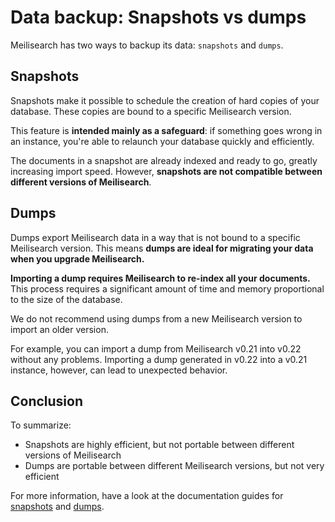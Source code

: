 # Data backup: Snapshots vs dumps

Meilisearch has two ways to backup its data: `snapshots` and `dumps`.

## Snapshots

Snapshots make it possible to schedule the creation of hard copies of your database. These copies are bound to a specific Meilisearch version.

This feature is **intended mainly as a safeguard**: if something goes wrong in an instance, you're able to relaunch your database quickly and efficiently.

The documents in a snapshot are already indexed and ready to go, greatly increasing import speed. However, **snapshots are not compatible between different versions of Meilisearch**.

## Dumps

Dumps export Meilisearch data in a way that is not bound to a specific Meilisearch version. This means **dumps are ideal for migrating your data when you upgrade Meilisearch.**

**Importing a dump requires Meilisearch to re-index all your documents.** This process requires a significant amount of time and memory proportional to the size of the database.

<Capsule intent="note">
We do not recommend using dumps from a new Meilisearch version to import an older version.

For example, you can import a dump from Meilisearch v0.21 into v0.22 without any problems. Importing a dump generated in v0.22 into a v0.21 instance, however, can lead to unexpected behavior.
</Capsule>

## Conclusion

To summarize:

- Snapshots are highly efficient, but not portable between different versions of Meilisearch
- Dumps are portable between different Meilisearch versions, but not very efficient

For more information, have a look at the documentation guides for [snapshots](/learn/data_backup/snapshots) and [dumps](/learn/data_backup/dumps).
